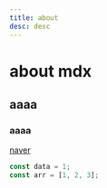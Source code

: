 ```yaml
---
title: about
desc: desc
---
```


# about mdx

## aaaa

### aaaa

[naver](www.naver.com)

```js
const data = 1;
const arr = [1, 2, 3];
```
